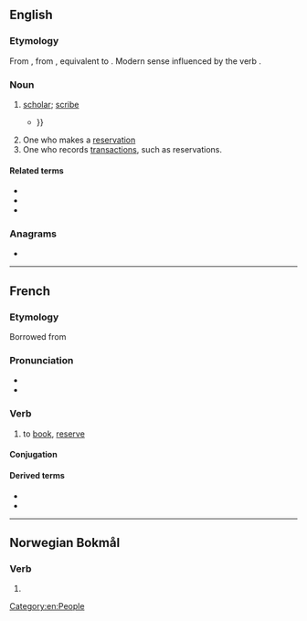 {{also|Booker}}
==English==

===Etymology===
From {{inh|en|enm|bokere}}, from {{inh|en|ang|bōcere|t=scribe}}, equivalent to {{suffix|en|book|er}}. Modern sense influenced by the verb {{m|en|book|to book}}.

===Noun===
{{en-noun}}

# {{lb|en|obsolete}} [[scholar]]; [[scribe]]
#* {{quote-book|en|year=1711|author=Martin Parker|author2=William Wagstaffe (M.D.)|title=The king enjoyes his own again|passage=What '''Booker''' doth prognosticate Concerning Kings or Kingdoms State {{...}}}}
# One who makes a [[reservation]]
# One who records [[transactions]], such as reservations.

====Related terms====
* {{l|en|book}}
* {{l|en|bookie}}
* {{l|en|booking}}

===Anagrams===
* {{anagrams|en|a=bekoor|Brooke|brooke|rebook}}

[[Category:en:People]]

----

==French==

===Etymology===
Borrowed from {{bor|fr|en|book}} {{suffix|fr||er}}

===Pronunciation===
* {{fr-IPA|bouker|pos=v}}
* {{audio|fr|LL-Q150 (fra)-Lyokoï-booker.wav|Audio}}

===Verb===
{{fr-verb}}

# to [[book]], [[reserve]]

====Conjugation====
{{fr-conj-auto|pron=bouker}}

====Derived terms====
* {{l|fr|overbooker}}
* {{l|fr|surbooker}}

----

==Norwegian Bokmål==

===Verb===
{{nb-verb-form}}

# {{form of|nb|present tense|booke}}